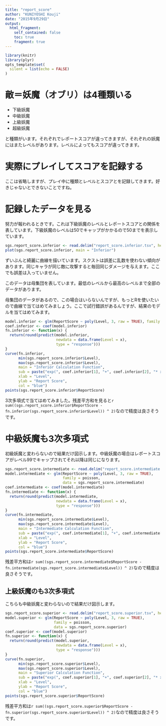 ```yaml
---
title: "report_score"
author: "KUNIYOSHI Kouji"
date: "2015年9月29日"
output:
  html_fragment:
    self_contained: false
    toc: true
    fragment: true
---
```


``` r
library(knitr)
library(plyr)
opts_template$set(
  silent = list(echo = FALSE)
)
```

敵＝妖魔（オブリ）は4種類いる
=============================

- 下級妖魔
- 中級妖魔
- 上級妖魔
- 超級妖魔

と種類がいます。それぞれでレポートスコアが違ってきますが、それぞれの妖魔にはまたレベルがあります。レベルによってもスコアが違ってきます。

実際にプレイしてスコアを記録する
================================

ここは省略しますが、プレイ中に種類とレベルとスコアとを記録してきます。好きじゃないとできないことですね。

記録したデータを見る
====================

努力が報われるときです。これは下級妖魔のレベルとレポートスコアとの関係を表しています。下級妖魔のレベルは50でキャップがかかるので50までを表示しています。

``` r
sgs.report_score.inferior <- read.delim("report_score.inferior.tsv", header = TRUE)
plot(sgs.report_score.inferior, main = "Inferior")
```

ずいぶんと綺麗に曲線を描いています。スクストは誤差に乱数を使わない傾向があります。同じキャラが同じ敵に攻撃すると毎回同じダメージを与えます。ここでも誤差は入っていません。

このデータは母集団を表しています。最低のレベルから最高のレベルまで全部のデータがあります。

母集団のデータがあるので、この場合はいらないんですが、もっとRを使いたいので曲線で当てはめてみましょう。ここで試行錯誤があるんですが、結果のモデルを当てはめてみます。

``` r
model.inferior <- glm(ReportScore ~ poly(Level, 3, raw = TRUE), family = poisson, data = sgs.report_score.inferior)
coef.inferior <- coef(model.inferior)
fn.inferior <- function(x) {
  return(round(predict(model.inferior,
                       newdata = data.frame(Level = x),
                       type = "response")))
}
curve(fn.inferior,
      min(sgs.report_score.inferior$Level),
      max(sgs.report_score.inferior$Level),
      main = "Inferior Calculation Function",
      sub = paste("exp(", coef.inferior[1], "+", coef.inferior[2], "* x", coef.inferior[3], "* x ^ 2", coef.inferior[4], "* x ^ 3", ")"),
      xlab = "Level",
      ylab = "Report Score",
      col = "blue")
points(sgs.report_score.inferior$ReportScore)
```

3次多項式で当てはめてみました。残差平方和を見ると`r sum((sgs.report_score.inferior$ReportScore - fn.inferior(sgs.report_score.inferior$Level)) ^ 2)`なので精度は良さそうです。

中級妖魔も3次多項式
===================

初級妖魔と変わらないので結果だけ図示します。中級妖魔の場合はレポートスコアがレベル99でキャップされてそれ以降は同じになります。

``` r
sgs.report_score.intermediate <- read.delim("report_score.intermediate.tsv", header = TRUE)
model.intermediate <- glm(ReportScore ~ poly(Level, 3, raw = TRUE),
                          family = poisson,
                          data = sgs.report_score.intermediate)
coef.intermediate <- coef(model.intermediate)
fn.intermediate <- function(x) {
  return(round(predict(model.intermediate,
                       newdata = data.frame(Level = x),
                       type = "response")))
}
curve(fn.intermediate,
      min(sgs.report_score.intermediate$Level),
      max(sgs.report_score.intermediate$Level),
      main = "Intermediate Calculation Function",
      sub = paste("exp(", coef.intermediate[1], "+", coef.intermediate[2], "* x", coef.intermediate[3], "* x ^ 2", coef.intermediate[4], "* x ^ 3", ")"),
      xlab = "Level",
      ylab = "Report Score",
      col = "blue")
points(sgs.report_score.intermediate$ReportScore)
```

残差平方和は`r sum((sgs.report_score.intermediate$ReportScore - fn.intermediate(sgs.report_score.intermediate$Level)) ^ 2)`なので精度は良さそうです。

上級妖魔のも3次多項式
--------------------

こちらも中級妖魔と変わらないので結果だけ図示します。

``` r
sgs.report_score.superior <- read.delim("report_score.superior.tsv", header = TRUE)
model.superior <- glm(ReportScore ~ poly(Level, 3, raw = TRUE),
                      family = poisson,
                      data = sgs.report_score.superior)
coef.superior <- coef(model.superior)
fn.superior <- function(x) {
  return(round(predict(model.superior,
                       newdata = data.frame(Level = x),
                       type = "response")))
}
curve(fn.superior,
      min(sgs.report_score.superior$Level),
      max(sgs.report_score.superior$Level),
      main = "Superior Calculation Function",
      sub = paste("exp(", coef.superior[1], "+", coef.superior[2], "* x", coef.superior[3], "* x ^ 2", coef.superior[4], "* x ^ 3", ")"),
      xlab = "Level",
      ylab = "Report Score",
      col = "blue")
points(sgs.report_score.superior$ReportScore)
```

残差平方和は`r sum((sgs.report_score.superior$ReportScore - fn.superior(sgs.report_score.superior$Level)) ^ 2)`なので精度は良さそうです。
